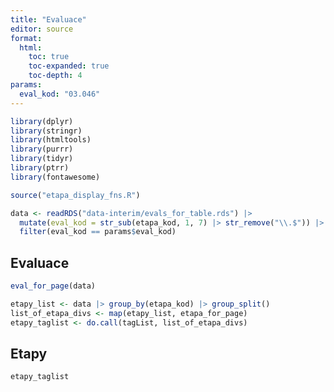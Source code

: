 ```yaml
---
title: "Evaluace"
editor: source
format: 
  html: 
    toc: true
    toc-expanded: true
    toc-depth: 4
params:
  eval_kod: "03.046"
---
```


```r
library(dplyr)
library(stringr)
library(htmltools)
library(purrr)
library(tidyr)
library(ptrr)
library(fontawesome)
```

```r
source("etapa_display_fns.R")
```

```r
data <- readRDS("data-interim/evals_for_table.rds") |> 
  mutate(eval_kod = str_sub(etapa_kod, 1, 7) |> str_remove("\\.$")) |> 
  filter(eval_kod == params$eval_kod)
```

## Evaluace

```r
eval_for_page(data)
```

```r
etapy_list <- data |> group_by(etapa_kod) |> group_split()
list_of_etapa_divs <- map(etapy_list, etapa_for_page)
etapy_taglist <- do.call(tagList, list_of_etapa_divs)
```

## Etapy

```r
etapy_taglist
```

